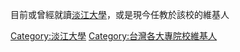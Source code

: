 目前或曾經就讀[[淡江大學|淡江大學]]，或是現今任教於該校的維基人
[[Category:淡江大學|Category:淡江大學]]
[[Category:台灣各大專院校維基人|Category:台灣各大專院校維基人]]